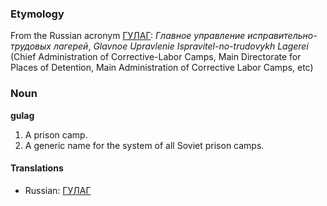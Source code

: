 ===Etymology===
From the Russian acronym [[ГУЛАГ]]: ''Главное управление исправительно-трудовых лагерей'', ''Glavnoe Upravlenie Ispravitel-no-trudovykh Lagerei'' (Chief Administration of Corrective-Labor Camps, Main Directorate for Places of Detention, Main Administration of Corrective Labor Camps, etc)

===Noun===
'''gulag'''

#A prison camp.
#A generic name for the system of all Soviet prison camps.

====Translations====
*Russian: [[ГУЛАГ]]<!-- is there now a non-acronym, generic form in russian? -->